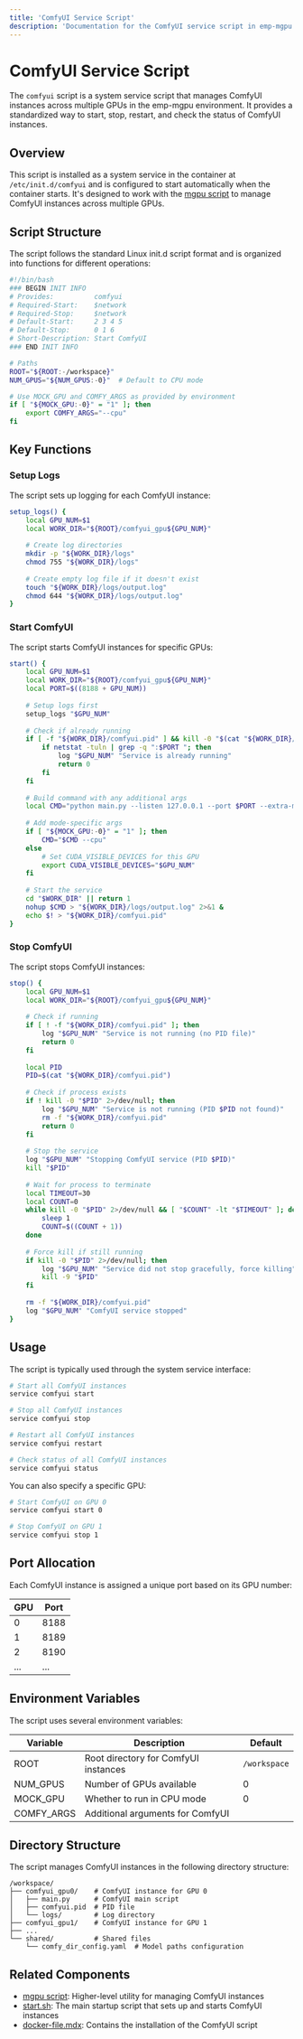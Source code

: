 ```yaml
---
title: 'ComfyUI Service Script'
description: 'Documentation for the ComfyUI service script in emp-mgpu'
---
```


# ComfyUI Service Script

The `comfyui` script is a system service script that manages ComfyUI instances across multiple GPUs in the emp-mgpu environment. It provides a standardized way to start, stop, restart, and check the status of ComfyUI instances.

## Overview

This script is installed as a system service in the container at `/etc/init.d/comfyui` and is configured to start automatically when the container starts. It's designed to work with the [mgpu script](/gpu-containers/mgpu-script) to manage ComfyUI instances across multiple GPUs.

## Script Structure

The script follows the standard Linux init.d script format and is organized into functions for different operations:

```bash
#!/bin/bash
### BEGIN INIT INFO
# Provides:          comfyui
# Required-Start:    $network
# Required-Stop:     $network
# Default-Start:     2 3 4 5
# Default-Stop:      0 1 6
# Short-Description: Start ComfyUI
### END INIT INFO

# Paths
ROOT="${ROOT:-/workspace}"
NUM_GPUS="${NUM_GPUS:-0}"  # Default to CPU mode

# Use MOCK_GPU and COMFY_ARGS as provided by environment
if [ "${MOCK_GPU:-0}" = "1" ]; then
    export COMFY_ARGS="--cpu"
fi
```

## Key Functions

### Setup Logs

The script sets up logging for each ComfyUI instance:

```bash
setup_logs() {
    local GPU_NUM=$1
    local WORK_DIR="${ROOT}/comfyui_gpu${GPU_NUM}"
    
    # Create log directories
    mkdir -p "${WORK_DIR}/logs"
    chmod 755 "${WORK_DIR}/logs"
    
    # Create empty log file if it doesn't exist
    touch "${WORK_DIR}/logs/output.log"
    chmod 644 "${WORK_DIR}/logs/output.log"
}
```

### Start ComfyUI

The script starts ComfyUI instances for specific GPUs:

```bash
start() {
    local GPU_NUM=$1
    local WORK_DIR="${ROOT}/comfyui_gpu${GPU_NUM}"
    local PORT=$((8188 + GPU_NUM))
    
    # Setup logs first
    setup_logs "$GPU_NUM"
    
    # Check if already running
    if [ -f "${WORK_DIR}/comfyui.pid" ] && kill -0 "$(cat "${WORK_DIR}/comfyui.pid")" 2>/dev/null; then
        if netstat -tuln | grep -q ":$PORT "; then
            log "$GPU_NUM" "Service is already running"
            return 0
        fi
    fi
    
    # Build command with any additional args
    local CMD="python main.py --listen 127.0.0.1 --port $PORT --extra-model-paths-config ${ROOT}/shared/comfy_dir_config.yaml"
    
    # Add mode-specific args
    if [ "${MOCK_GPU:-0}" = "1" ]; then
        CMD="$CMD --cpu"
    else
        # Set CUDA_VISIBLE_DEVICES for this GPU
        export CUDA_VISIBLE_DEVICES="$GPU_NUM"
    fi
    
    # Start the service
    cd "$WORK_DIR" || return 1
    nohup $CMD > "${WORK_DIR}/logs/output.log" 2>&1 &
    echo $! > "${WORK_DIR}/comfyui.pid"
}
```

### Stop ComfyUI

The script stops ComfyUI instances:

```bash
stop() {
    local GPU_NUM=$1
    local WORK_DIR="${ROOT}/comfyui_gpu${GPU_NUM}"
    
    # Check if running
    if [ ! -f "${WORK_DIR}/comfyui.pid" ]; then
        log "$GPU_NUM" "Service is not running (no PID file)"
        return 0
    fi
    
    local PID
    PID=$(cat "${WORK_DIR}/comfyui.pid")
    
    # Check if process exists
    if ! kill -0 "$PID" 2>/dev/null; then
        log "$GPU_NUM" "Service is not running (PID $PID not found)"
        rm -f "${WORK_DIR}/comfyui.pid"
        return 0
    fi
    
    # Stop the service
    log "$GPU_NUM" "Stopping ComfyUI service (PID $PID)"
    kill "$PID"
    
    # Wait for process to terminate
    local TIMEOUT=30
    local COUNT=0
    while kill -0 "$PID" 2>/dev/null && [ "$COUNT" -lt "$TIMEOUT" ]; do
        sleep 1
        COUNT=$((COUNT + 1))
    done
    
    # Force kill if still running
    if kill -0 "$PID" 2>/dev/null; then
        log "$GPU_NUM" "Service did not stop gracefully, force killing"
        kill -9 "$PID"
    fi
    
    rm -f "${WORK_DIR}/comfyui.pid"
    log "$GPU_NUM" "ComfyUI service stopped"
}
```

## Usage

The script is typically used through the system service interface:

```bash
# Start all ComfyUI instances
service comfyui start

# Stop all ComfyUI instances
service comfyui stop

# Restart all ComfyUI instances
service comfyui restart

# Check status of all ComfyUI instances
service comfyui status
```

You can also specify a specific GPU:

```bash
# Start ComfyUI on GPU 0
service comfyui start 0

# Stop ComfyUI on GPU 1
service comfyui stop 1
```

## Port Allocation

Each ComfyUI instance is assigned a unique port based on its GPU number:

| GPU | Port |
|-----|------|
| 0 | 8188 |
| 1 | 8189 |
| 2 | 8190 |
| ... | ... |

## Environment Variables

The script uses several environment variables:

| Variable | Description | Default |
|----------|-------------|---------|
| ROOT | Root directory for ComfyUI instances | `/workspace` |
| NUM_GPUS | Number of GPUs available | 0 |
| MOCK_GPU | Whether to run in CPU mode | 0 |
| COMFY_ARGS | Additional arguments for ComfyUI | |

## Directory Structure

The script manages ComfyUI instances in the following directory structure:

```
/workspace/
├── comfyui_gpu0/    # ComfyUI instance for GPU 0
│   ├── main.py      # ComfyUI main script
│   ├── comfyui.pid  # PID file
│   └── logs/        # Log directory
├── comfyui_gpu1/    # ComfyUI instance for GPU 1
├── ...
└── shared/          # Shared files
    └── comfy_dir_config.yaml  # Model paths configuration
```

## Related Components

- [mgpu script](/gpu-containers/mgpu-script): Higher-level utility for managing ComfyUI instances
- [start.sh](/gpu-containers/start-script): The main startup script that sets up and starts ComfyUI instances
- [docker-file.mdx](/gpu-containers/docker-file): Contains the installation of the ComfyUI script
